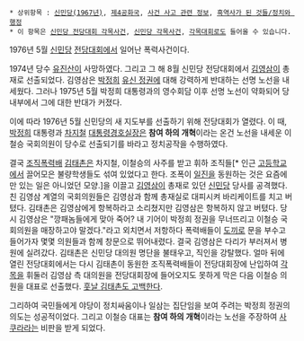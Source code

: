  * 상위항목 : [[신민당(1967년)]], [[제4공화국]], [[사건 사고 관련 정보]], [[흑역사가 된 것들/정치와 행정]]
 * 이 항목은 [[신민당 전당대회 각목사건]], [[신민당 각목사건]], [[각목대회]]로도 들어올 수 있습니다.

1976년 5월 [[신민당(1967년)|신민당]] [[전당대회]]에서 일어난 폭력사건이다.

1974년 당수 [[유진산]]이 사망하였다. 그리고 그 해 8월 신민당 전당대회에서 [[김영삼]]이 총재로 선출되었다. 김영삼은 [[박정희]] [[10월 유신|유신 정권]]에 대해 강력하게 반대하는 선명 노선을 내세웠다. 그러나 1975년 5월 박정희 대통령과의 영수회담 이후 선명 노선이 약화되어 당 내부에서 그에 대한 반대가 커졌다.

이에 따라 1976년 5월 신민당의 새 지도부를 선출하기 위해 전당대회가 열렸다. 이 때, [[박정희]] 대통령과 [[차지철]] [[대통령경호실]]장은 '''참여 하의 개혁'''이라는 온건 노선을 내세운 이철승 국회의원이 당수로 선출되기를 바라고 정치공작을 수행하였다.

결국 [[조직폭력배]] [[김태촌]]은 차지철, 이철승의 사주를 받고 휘하 조직들[* 인근 [[고등학교]]에서 끌어모은 불량학생들도 섞여 있었다고 한다. 조폭이 [[일진]]을 동원하는 것은 요즘에만 있는 일은 아니었던 모양.]을 이끌고 [[김영삼]]이 총재로 있던 [[신민당(1967년)|신민당]] 당사를 공격했다. 친 김영삼 계열의 국회의원들은 김영삼과 함께 총재실로 대피시켜 바리케이트를 치고 버텼다. 김태촌은 김영삼에게 항복하라고 소리쳤지만 김영삼은 항복하지 않고 버텼다. 당시 김영삼은 "깡패놈들에게 맞아 죽어? 내 기어이 박정희 정권을 무너뜨리고 이철승 국회의원을 매장하고야 말겠다."라고 외치면서 저항하다 폭력배들이 [[도끼]]로 문을 부수고 들어가자 몇몇 의원들과 함께 창문으로 뛰어내렸다. 결국 김영삼은 다리가 부러져서 병원에 실려갔다. 김태촌은 신민당 대의원 명단을 불태우고, 직인을 강탈했다. 얼마 뒤에 열린 전당대회에서는 다시 김태촌이 동원한 조직폭력배들이 전당대회장에 난입하여 [[각목]]을 휘둘러 김영삼 측 대의원을 전당대회장에 들어오지도 못하게 막은 다음 이철승 의원을 대표로 선출했다. [http://www.sisapress.com/news/articleView.html?idxno=3455 훗날 김태촌도 고백한다].

그리하여 국민들에게 야당이 정치싸움이나 일삼는 집단임을 보여 주려는 박정희 정권의 의도는 성공적이었다. 그리고 이철승 대표는 '''참여 하의 개혁'''이라는 노선을 주장하여 [[사쿠라]]라는 비판을 받게 되었다.
